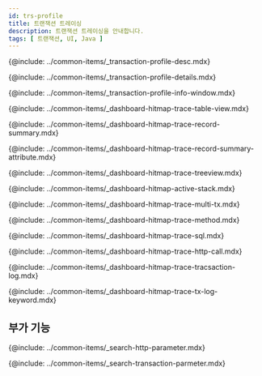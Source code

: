 ```yaml
---
id: trs-profile
title: 트랜잭션 트레이싱
description: 트랜잭션 트레이싱을 안내합니다. 
tags: [ 트랜잭션, UI, Java ]
---
```


<!--## 트랜잭션 트레이싱이란?-->
{@include: ../common-items/_transaction-profile-desc.mdx}

<!--## 상세 분석-->
{@include: ../common-items/_transaction-profile-details.mdx}

<!--### 트랜잭션 정보 창 안내-->
{@include: ../common-items/_transaction-profile-info-window.mdx}

<!--### 테이블 뷰-->
{@include: ../common-items/_dashboard-hitmap-trace-table-view.mdx} 

<!--### 레코드 요약-->
{@include: ../common-items/_dashboard-hitmap-trace-record-summary.mdx} 

{@include: ../common-items/_dashboard-hitmap-trace-record-summary-attribute.mdx} 

<!--### 트리뷰-->
{@include: ../common-items/_dashboard-hitmap-trace-treeview.mdx}

<!--### 액티브 스택-->
{@include: ../common-items/_dashboard-hitmap-active-stack.mdx}

<!--### 멀티 트랜잭션-->
{@include: ../common-items/_dashboard-hitmap-trace-multi-tx.mdx}

<!--### 메소드 요약-->
{@include: ../common-items/_dashboard-hitmap-trace-method.mdx}

<!--### SQL 요약-->
{@include: ../common-items/_dashboard-hitmap-trace-sql.mdx}

<!--### HTTP Call 요약-->
{@include: ../common-items/_dashboard-hitmap-trace-http-call.mdx}

<!--### 트랜잭션 로그-->
{@include: ../common-items/_dashboard-hitmap-trace-tracsaction-log.mdx}  

<!--#### 키워드 하이라이트 설정하기, 삭제-->
{@include: ../common-items/_dashboard-hitmap-trace-tx-log-keyword.mdx}

## 부가 기능

<!--### http 파라미터 조회-->
{@include: ../common-items/_search-http-parameter.mdx}

<!--### 트랜잭션 파라미터 조회-->
{@include: ../common-items/_search-transaction-parmeter.mdx} 